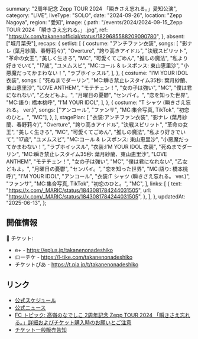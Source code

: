   summary: "2周年記念 Zepp TOUR 2024 「瞬きさえ忘れる。」愛知公演",
  category: "LIVE",
  liveType: "SOLO",
  date: "2024-09-26",
  location: "Zepp Nagoya",
  region: "愛知",
  image: {
    path: "/events/2024/2024-09-15_Zepp TOUR 2024 「瞬きさえ忘れる。」.jpg",
    ref: "https://x.com/takanenofficial/status/1829685588209090780",
  },
  absent: ["城月菜央"],
  recaps: {
    setlist: [
      {
        costume: "アンチファン衣装",
        songs: [
          "影ナレ (葉月紗蘭、春野莉々)",
          "Overture",
          "誇り高きアイドル",
          "決戦スピリット",
          "革命の女王",
          "美しく生きろ",
          "MC",
          "可愛くてごめん",
          "推しの魔法",
          "私より好きでいて",
          "17歳",
          "ユメムスビ",
          "MC:コール & レスポンス: 東山恵里沙",
          "小悪魔だってかまわない！",
          "ラブホイッスル",
        ],
      },
      {
        costume: "I’M YOUR IDOL 衣装",
        songs: [
          "死ぬまでダーリン",
          "MC:瞬き禁止レスタイム35秒: 葉月紗蘭、東山恵里沙",
          "LOVE ANTHEM",
          "モテチェン！",
          "女の子は強い",
          "MC",
          "僕は君になれない",
          "乙女どもよ。",
          "月曜日の憂鬱",
          "センパイ。",
          "恋を知った世界",
          "MC:語り: 橋本桃呼",
          "I’M YOUR IDOL",
        ],
      },
      {
        costume: "T シャツ (瞬きさえ忘れる。 ver.)",
        songs: ["アンコール", "ファンサ", "MC:集合写真, TikTok", "初恋のひと。", "MC"],
      },
    ],
    stagePlan: [
      "衣装:アンチファン衣装",
      "影ナレ (葉月紗蘭、春野莉々)",
      "Overture",
      "誇り高きアイドル",
      "決戦スピリット",
      "革命の女王",
      "美しく生きろ",
      "MC",
      "可愛くてごめん",
      "推しの魔法",
      "私より好きでいて",
      "17歳",
      "ユメムスビ",
      "MC:コール & レスポンス: 東山恵里沙",
      "小悪魔だってかまわない！",
      "ラブホイッスル",
      "衣装:I’M YOUR IDOL 衣装",
      "死ぬまでダーリン",
      "MC:瞬き禁止レスタイム35秒: 葉月紗蘭、東山恵里沙",
      "LOVE ANTHEM",
      "モテチェン！",
      "女の子は強い",
      "MC",
      "僕は君になれない",
      "乙女どもよ。",
      "月曜日の憂鬱",
      "センパイ。",
      "恋を知った世界",
      "MC:語り: 橋本桃呼)",
      "I’M YOUR IDOL",
      "アンコール",
      "衣装:T シャツ (瞬きさえ忘れる。 ver.)",
      "ファンサ",
      "MC:集合写真, TikTok",
      "初恋のひと。",
      "MC",
    ],
    links: [
      {
        text: "https://x.com/_MARIC/status/1843081784244031505",
        url: "https://x.com/_MARIC/status/1843081784244031505",
      },
    ],
  },
  updatedAt: "2025-06-13",
};

## 開催情報

🎫 チケット:

- e+ - https://eplus.jp/takanenonadeshiko
- ローチケ - https://l-tike.com/takanenonadeshiko
- チケットぴあ - https://t.pia.jp/t/takanenonadeshiko

## リンク

- [公式スケジュール](https://takanenonadeshiko.jp/events/event/高嶺のなでしこ-2周年記念-zepp-tour-2024-「瞬きさえ忘れる。/)
- [公式ニュース](https://takanenonadeshiko.jp/高嶺のなでしこ-2周年記念-zepp-tour-2024-「瞬きさえ忘れる。/)
- [FC トピック: 高嶺のなでしこ 2周年記念 Zepp TOUR 2024 「瞬きさえ忘れる。」詳細およびチケット購入時のお願いとご注意](https://takanekofc.com/topics/public/_/qtayqeijui6ozym1.html)
- [チケット一般販売告知](https://x.com/takanenofficial/status/1829685588209090780)
